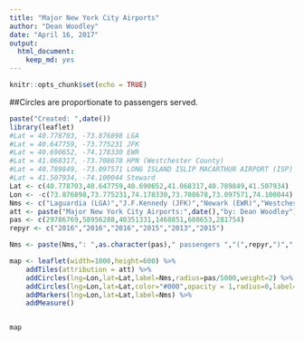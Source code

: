 ```yaml
---
title: "Major New York City Airports"
author: "Dean Woodley"
date: "April 16, 2017"
output: 
  html_document: 
    keep_md: yes
---
```


```r
knitr::opts_chunk$set(echo = TRUE)
```
##Circles are proportionate to passengers served.

```r
paste("Created: ",date())
library(leaflet)
#Lat = 40.778703, -73.876898 LGA
#Lat = 40.647759, -73.775231 JFK
#Lat = 40.690652, -74.178330 EWR
#Lat = 41.068317, -73.708678 HPN (Westchester County)
#Lat = 40.789849, -73.097571 LONG ISLAND ISLIP MACARTHUR AIRPORT (ISP)
#Lat = 41.507934, -74.100044 Steward 
Lat <- c(40.778703,40.647759,40.690652,41.068317,40.789849,41.507934)
Lon <- -c(73.876898,73.775231,74.178330,73.708678,73.097571,74.100044)
Nms <- c("Laguardia (LGA)","J.F.Kennedy (JFK)","Newark (EWR)","Westchester County (HPN)","Islip Macarthur (ISP)","Steward (SWF)")
att <- paste("Major New York City Airports:",date(),"by: Dean Woodley")
pas <- c(29786769,58956288,40351331,1468851,608653,281754)
repyr <- c("2016","2016","2016","2015","2013","2015")

Nms <- paste(Nms,": ",as.character(pas)," passengers ","(",repyr,")",".",sep="")

map <- leaflet(width=1000,height=600) %>% 
    addTiles(attribution = att) %>%
    addCircles(lng=Lon,lat=Lat,label=Nms,radius=pas/5000,weight=2) %>%
    addCircles(lng=Lon,lat=Lat,color="#000",opacity = 1,radius=0,label=Nms) %>%
    addMarkers(lng=Lon,lat=Lat,label=Nms) %>%
    addMeasure()


map
```
